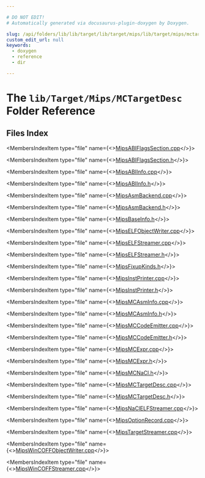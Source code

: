 ```yaml
---

# DO NOT EDIT!
# Automatically generated via docusaurus-plugin-doxygen by Doxygen.

slug: /api/folders/lib/lib/target/lib/target/mips/lib/target/mips/mctargetdesc
custom_edit_url: null
keywords:
  - doxygen
  - reference
  - dir

---
```





# The `lib/Target/Mips/MCTargetDesc` Folder Reference

<DoxygenPage pluginConfig={pluginConfig}>



## Files Index

<MembersIndex>

<MembersIndexItem
  type="file"
  name={<><a href="/docs/api/files/lib/lib/target/lib/target/mips/lib/target/mips/mctargetdesc/mipsabiflagssection-cpp">MipsABIFlagsSection.cpp</a></>}>
</MembersIndexItem>

<MembersIndexItem
  type="file"
  name={<><a href="/docs/api/files/lib/lib/target/lib/target/mips/lib/target/mips/mctargetdesc/mipsabiflagssection-h">MipsABIFlagsSection.h</a></>}>
</MembersIndexItem>

<MembersIndexItem
  type="file"
  name={<><a href="/docs/api/files/lib/lib/target/lib/target/mips/lib/target/mips/mctargetdesc/mipsabiinfo-cpp">MipsABIInfo.cpp</a></>}>
</MembersIndexItem>

<MembersIndexItem
  type="file"
  name={<><a href="/docs/api/files/lib/lib/target/lib/target/mips/lib/target/mips/mctargetdesc/mipsabiinfo-h">MipsABIInfo.h</a></>}>
</MembersIndexItem>

<MembersIndexItem
  type="file"
  name={<><a href="/docs/api/files/lib/lib/target/lib/target/mips/lib/target/mips/mctargetdesc/mipsasmbackend-cpp">MipsAsmBackend.cpp</a></>}>
</MembersIndexItem>

<MembersIndexItem
  type="file"
  name={<><a href="/docs/api/files/lib/lib/target/lib/target/mips/lib/target/mips/mctargetdesc/mipsasmbackend-h">MipsAsmBackend.h</a></>}>
</MembersIndexItem>

<MembersIndexItem
  type="file"
  name={<><a href="/docs/api/files/lib/lib/target/lib/target/mips/lib/target/mips/mctargetdesc/mipsbaseinfo-h">MipsBaseInfo.h</a></>}>
</MembersIndexItem>

<MembersIndexItem
  type="file"
  name={<><a href="/docs/api/files/lib/lib/target/lib/target/mips/lib/target/mips/mctargetdesc/mipselfobjectwriter-cpp">MipsELFObjectWriter.cpp</a></>}>
</MembersIndexItem>

<MembersIndexItem
  type="file"
  name={<><a href="/docs/api/files/lib/lib/target/lib/target/mips/lib/target/mips/mctargetdesc/mipselfstreamer-cpp">MipsELFStreamer.cpp</a></>}>
</MembersIndexItem>

<MembersIndexItem
  type="file"
  name={<><a href="/docs/api/files/lib/lib/target/lib/target/mips/lib/target/mips/mctargetdesc/mipselfstreamer-h">MipsELFStreamer.h</a></>}>
</MembersIndexItem>

<MembersIndexItem
  type="file"
  name={<><a href="/docs/api/files/lib/lib/target/lib/target/mips/lib/target/mips/mctargetdesc/mipsfixupkinds-h">MipsFixupKinds.h</a></>}>
</MembersIndexItem>

<MembersIndexItem
  type="file"
  name={<><a href="/docs/api/files/lib/lib/target/lib/target/mips/lib/target/mips/mctargetdesc/mipsinstprinter-cpp">MipsInstPrinter.cpp</a></>}>
</MembersIndexItem>

<MembersIndexItem
  type="file"
  name={<><a href="/docs/api/files/lib/lib/target/lib/target/mips/lib/target/mips/mctargetdesc/mipsinstprinter-h">MipsInstPrinter.h</a></>}>
</MembersIndexItem>

<MembersIndexItem
  type="file"
  name={<><a href="/docs/api/files/lib/lib/target/lib/target/mips/lib/target/mips/mctargetdesc/mipsmcasminfo-cpp">MipsMCAsmInfo.cpp</a></>}>
</MembersIndexItem>

<MembersIndexItem
  type="file"
  name={<><a href="/docs/api/files/lib/lib/target/lib/target/mips/lib/target/mips/mctargetdesc/mipsmcasminfo-h">MipsMCAsmInfo.h</a></>}>
</MembersIndexItem>

<MembersIndexItem
  type="file"
  name={<><a href="/docs/api/files/lib/lib/target/lib/target/mips/lib/target/mips/mctargetdesc/mipsmccodeemitter-cpp">MipsMCCodeEmitter.cpp</a></>}>
</MembersIndexItem>

<MembersIndexItem
  type="file"
  name={<><a href="/docs/api/files/lib/lib/target/lib/target/mips/lib/target/mips/mctargetdesc/mipsmccodeemitter-h">MipsMCCodeEmitter.h</a></>}>
</MembersIndexItem>

<MembersIndexItem
  type="file"
  name={<><a href="/docs/api/files/lib/lib/target/lib/target/mips/lib/target/mips/mctargetdesc/mipsmcexpr-cpp">MipsMCExpr.cpp</a></>}>
</MembersIndexItem>

<MembersIndexItem
  type="file"
  name={<><a href="/docs/api/files/lib/lib/target/lib/target/mips/lib/target/mips/mctargetdesc/mipsmcexpr-h">MipsMCExpr.h</a></>}>
</MembersIndexItem>

<MembersIndexItem
  type="file"
  name={<><a href="/docs/api/files/lib/lib/target/lib/target/mips/lib/target/mips/mctargetdesc/mipsmcnacl-h">MipsMCNaCl.h</a></>}>
</MembersIndexItem>

<MembersIndexItem
  type="file"
  name={<><a href="/docs/api/files/lib/lib/target/lib/target/mips/lib/target/mips/mctargetdesc/mipsmctargetdesc-cpp">MipsMCTargetDesc.cpp</a></>}>
</MembersIndexItem>

<MembersIndexItem
  type="file"
  name={<><a href="/docs/api/files/lib/lib/target/lib/target/mips/lib/target/mips/mctargetdesc/mipsmctargetdesc-h">MipsMCTargetDesc.h</a></>}>
</MembersIndexItem>

<MembersIndexItem
  type="file"
  name={<><a href="/docs/api/files/lib/lib/target/lib/target/mips/lib/target/mips/mctargetdesc/mipsnaclelfstreamer-cpp">MipsNaClELFStreamer.cpp</a></>}>
</MembersIndexItem>

<MembersIndexItem
  type="file"
  name={<><a href="/docs/api/files/lib/lib/target/lib/target/mips/lib/target/mips/mctargetdesc/mipsoptionrecord-cpp">MipsOptionRecord.cpp</a></>}>
</MembersIndexItem>

<MembersIndexItem
  type="file"
  name={<><a href="/docs/api/files/lib/lib/target/lib/target/mips/lib/target/mips/mctargetdesc/mipstargetstreamer-cpp">MipsTargetStreamer.cpp</a></>}>
</MembersIndexItem>

<MembersIndexItem
  type="file"
  name={<><a href="/docs/api/files/lib/lib/target/lib/target/mips/lib/target/mips/mctargetdesc/mipswincoffobjectwriter-cpp">MipsWinCOFFObjectWriter.cpp</a></>}>
</MembersIndexItem>

<MembersIndexItem
  type="file"
  name={<><a href="/docs/api/files/lib/lib/target/lib/target/mips/lib/target/mips/mctargetdesc/mipswincoffstreamer-cpp">MipsWinCOFFStreamer.cpp</a></>}>
</MembersIndexItem>

</MembersIndex>


</DoxygenPage>
